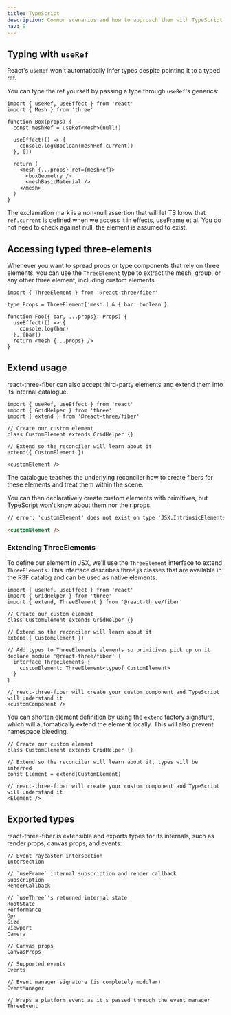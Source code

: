 ```yaml
---
title: TypeScript
description: Common scenarios and how to approach them with TypeScript
nav: 9
---
```


## Typing with `useRef`

React's `useRef` won't automatically infer types despite pointing it to a typed ref.

You can type the ref yourself by passing a type through `useRef`'s generics:

```tsx
import { useRef, useEffect } from 'react'
import { Mesh } from 'three'

function Box(props) {
  const meshRef = useRef<Mesh>(null!)

  useEffect(() => {
    console.log(Boolean(meshRef.current))
  }, [])

  return (
    <mesh {...props} ref={meshRef}>
      <boxGeometry />
      <meshBasicMaterial />
    </mesh>
  )
}
```

The exclamation mark is a non-null assertion that will let TS know that `ref.current` is defined when we access it in effects, useFrame et al. You do not need to check against null, the element is assumed to exist.

## Accessing typed three-elements

Whenever you want to spread props or type components that rely on three elements, you can use the `ThreeElement` type to extract the mesh, group, or any other three element, including custom elements.

```tsx
import { ThreeElement } from '@react-three/fiber'

type Props = ThreeElement['mesh'] & { bar: boolean }

function Foo({ bar, ...props}: Props) {
  useEffect(() => {
    console.log(bar)
  }, [bar])
  return <mesh {...props} />
}
```

## Extend usage

react-three-fiber can also accept third-party elements and extend them into its internal catalogue.

```tsx
import { useRef, useEffect } from 'react'
import { GridHelper } from 'three'
import { extend } from '@react-three/fiber'

// Create our custom element
class CustomElement extends GridHelper {}

// Extend so the reconciler will learn about it
extend({ CustomElement })

<customElement />
```

The catalogue teaches the underlying reconciler how to create fibers for these elements and treat them within the scene.

You can then declaratively create custom elements with primitives, but TypeScript won't know about them nor their props.

```html
// error: 'customElement' does not exist on type 'JSX.IntrinsicElements'

<customElement />
```

### Extending ThreeElements

To define our element in JSX, we'll use the `ThreeElement` interface to extend `ThreeElements`. This interface describes three.js classes that are available in the R3F catalog and can be used as native elements.

```tsx
import { useRef, useEffect } from 'react'
import { GridHelper } from 'three'
import { extend, ThreeElement } from '@react-three/fiber'

// Create our custom element
class CustomElement extends GridHelper {}

// Extend so the reconciler will learn about it
extend({ CustomElement })

// Add types to ThreeElements elements so primitives pick up on it
declare module '@react-three/fiber' {
  interface ThreeElements {
    customElement: ThreeElement<typeof CustomElement>
  }
}

// react-three-fiber will create your custom component and TypeScript will understand it
<customComponent />
```

You can shorten element definition by using the `extend` factory signature, which will automatically extend the element locally. This will also prevent namespace bleeding.

```tsx
// Create our custom element
class CustomElement extends GridHelper {}

// Extend so the reconciler will learn about it, types will be inferred
const Element = extend(CustomElement)

// react-three-fiber will create your custom component and TypeScript will understand it
<Element />
```

## Exported types

react-three-fiber is extensible and exports types for its internals, such as render props, canvas props, and events:

```tsx
// Event raycaster intersection
Intersection

// `useFrame` internal subscription and render callback
Subscription
RenderCallback

// `useThree`'s returned internal state
RootState
Performance
Dpr
Size
Viewport
Camera

// Canvas props
CanvasProps

// Supported events
Events

// Event manager signature (is completely modular)
EventManager

// Wraps a platform event as it's passed through the event manager
ThreeEvent
```
